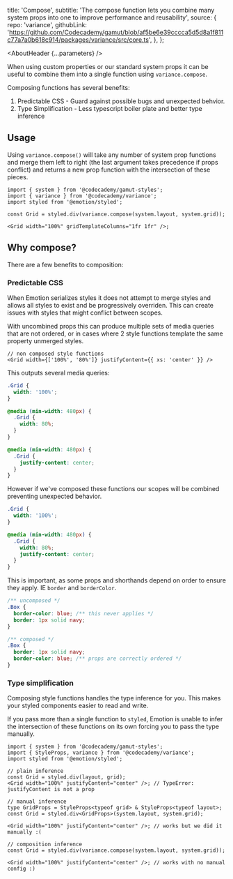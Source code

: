 

  title: 'Compose',
  subtitle:
    'The compose function lets you combine many system props into one to improve performance and reusability',
  source: {
    repo: 'variance',
    githubLink:
      'https://github.com/Codecademy/gamut/blob/af5be6e39cccca5d5d8a1f811c77a7a0b618c914/packages/variance/src/core.ts',
  },
};

<Meta title="Foundations/System/Compose" />

<AboutHeader {...parameters} />

When using custom properties or our standard <LinkTo id="Foundations/System/Props">system props</LinkTo> it can be useful to combine them into a single function using `variance.compose`.

Composing functions has several benefits:

1. Predictable CSS - Guard against possible bugs and unexpected behvior.
1. Type Simplification - Less typescript boiler plate and better type inference

## Usage

Using `variance.compose()` will take any number of system prop functions and merge them left to right (the last argument takes precedence if props conflict) and returns a new prop function with the intersection of these pieces.

```tsx
import { system } from '@codecademy/gamut-styles';
import { variance } from '@codecademy/variance';
import styled from '@emotion/styled';

const Grid = styled.div(variance.compose(system.layout, system.grid));

<Grid width="100%" gridTemplateColumns="1fr 1fr" />;
```

## Why compose?

There are a few benefits to composition:

### Predictable CSS

When Emotion serializes styles it does not attempt to merge styles and allows all styles to exist and be progressively overriden. This can create issues with styles that might conflict between scopes.

With uncombined props this can produce multiple sets of media queries that are not ordered, or in cases where 2 style functions template the same property unmerged styles.

```tsx
// non composed style functions
<Grid width={['100%', '80%']} justifyContent={{ xs: 'center' }} />
```

This outputs several media queries:

```css
.Grid {
  width: '100%';
}

@media (min-width: 480px) {
  .Grid {
    width: 80%;
  }
}

@media (min-width: 480px) {
  .Grid {
    justify-content: center;
  }
}
```

However if we've composed these functions our scopes will be combined preventing unexpected behavior.

```css
.Grid {
  width: '100%';
}

@media (min-width: 480px) {
  .Grid {
    width: 80%;
    justify-content: center;
  }
}
```

This is important, as some props and shorthands depend on order to ensure they apply. IE `border` and `borderColor`.

```css
/** uncomposed */
.Box {
  border-color: blue; /** this never applies */
  border: 1px solid navy;
}

/** composed */
.Box {
  border: 1px solid navy;
  border-color: blue; /** props are correctly ordered */
}
```

### Type simplification

Composing style functions handles the type inference for you. This makes your styled components easier to read and write.

If you pass more than a single function to `styled`, Emotion is unable to infer the intersection of these functions on its own forcing you to pass the type manually.

```tsx
import { system } from '@codecademy/gamut-styles';
import { StyleProps, variance } from '@codecademy/variance';
import styled from '@emotion/styled';

// plain inference
const Grid = styled.div(layout, grid);
<Grid width="100%" justifyContent="center" />; // TypeError: justifyContent is not a prop

// manual inference
type GridProps = StyleProps<typeof grid> & StyleProps<typeof layout>;
const Grid = styled.div<GridProps>(system.layout, system.grid);

<Grid width="100%" justifyContent="center" />; // works but we did it manually :(

// composition inference
const Grid = styled.div(variance.compose(system.layout, system.grid));

<Grid width="100%" justifyContent="center" />; // works with no manual config :)
```
